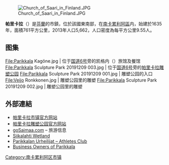 [[File:Church_of_Saari_in_Finland.JPG|thumb]]

'''帕里卡拉'''（{{lang-fi|Parikkala}}）是[[芬蘭|芬蘭]]的市鎮，位於該國東南部，在[[南卡累利阿區|南卡累利阿區]]内，始建於1635年，面積761平方公里，2013年人口5,662，人口密度為每平方公里9.55人。

== 图集 ==
<gallery mode="packed" heights="130px">
File:Parikkala Kagöne.jpg | 位于[[國道6號_(芬蘭)|国道6号]]旁的凯格内（{{lang|fi|Kägöne}}）旅馆及餐馆
File:Parikkala Sculpture Park 20191209 003.jpg | 位于[[國道6號_(芬蘭)|国道6号]]旁的[[帕里卡拉雕塑公园|帕里卡拉雕塑公园]]
File:Parikkala Sculpture Park 20191209 001.jpg | 雕塑公园的入口
File:Veijo Ronkkonen.jpg | 雕塑公园里的雕塑
File:Parikkala Sculpture Park 20191209 002.jpg | 雕塑公园里的雕塑
</gallery>

==外部連結==
{{commonscat|Parikkala}}
*[http://www.parikkala.fi/ 帕里卡拉市镇官方网站] {{Wayback|url=http://www.parikkala.fi/ |date=20081218080551 }} {{fi}} {{en}} {{ru}}
*[http://www.patsaspuisto.net/ 帕里卡拉雕塑公园官方网站] {{Wayback|url=http://www.patsaspuisto.net/ |date=20220623062320 }} {{fi}} {{en}}
*[http://www.gosaimaa.com goSaimaa.com] {{Wayback|url=http://www.gosaimaa.com/ |date=20130725063127 }} – 旅游信息
*[https://web.archive.org/web/20061007170149/http://www.luontoon.fi/page.asp?Section=7880 Siikalahti Wetland]
*[http://www.parikkalanurheilijat.fi Parikkalan Urheilijat – Athletes Club] {{Wayback|url=http://www.parikkalanurheilijat.fi/ |date=20220331090454 }}
*[http://www.parinet.fi/index-en.html Business Owners of Parikkala] {{Wayback|url=http://www.parinet.fi/index-en.html |date=20060827185057 }}

{{Finland-geo-stub}}
[[Category:南卡累利阿区市镇|Category:南卡累利阿区市镇]]
